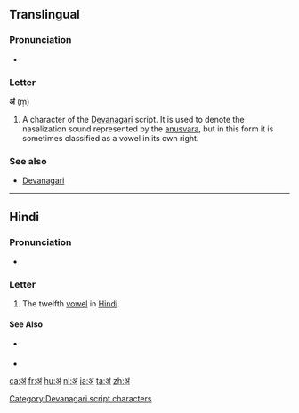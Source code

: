 {{also|अ|अँ}}
==Translingual==
{{attention|sa}}

===Pronunciation===
* {{IPA|/əŋ/|lang=mul}}

===Letter===
'''अं''' (ṃ)

# A character of the [[Devanagari]] script. It is used to denote the nasalization sound represented by the [[anusvara]], but in this form it is sometimes classified as a vowel in its own right.

===See also===
* [[w:Devanagari|Devanagari]]

----

==Hindi==

===Pronunciation===
* {{IPA|/əŋ/|lang=hi}}

===Letter===
{{head|hi|letter}}

# The twelfth [[vowel]] in [[Hindi]].

====See Also====
* {{sense|matra}} {{l|hi|ं|tr=aṃ}}
* {{list:Devanagari script letters/hi}}

[[Category:Devanagari script characters]]

[[ca:अं]]
[[fr:अं]]
[[hu:अं]]
[[nl:अं]]
[[ja:अं]]
[[ta:अं]]
[[zh:अं]]